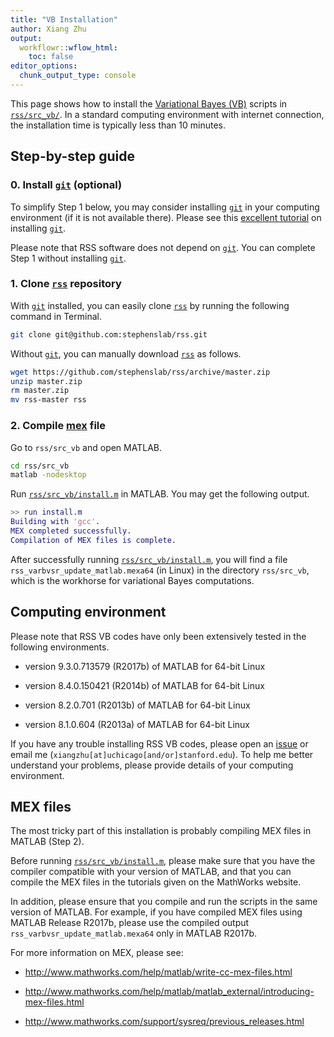 ```yaml
---
title: "VB Installation"
author: Xiang Zhu
output:
  workflowr::wflow_html:
    toc: false
editor_options:
  chunk_output_type: console
---
```


This page shows how to install the
[Variational Bayes (VB)](https://en.wikipedia.org/wiki/Variational_Bayesian_methods)
scripts in [`rss/src_vb/`](https://github.com/stephenslab/rss/tree/master/src_vb).
In a standard computing environment with internet connection,
the installation time is typically less than 10 minutes.

[`git`]: https://git-scm.com/downloads
[`rss`]: https://github.com/stephenslab/rss
[`rss/src_vb/install.m`]: https://github.com/stephenslab/rss/blob/master/src_vb/install.m

## Step-by-step guide

### 0. Install [`git`][] (optional)

To simplify Step 1 below, you may consider
installing [`git`][] in your computing environment
(if it is not available there).
Please see this [excellent tutorial](https://git-scm.com/book/en/v2/Getting-Started-Installing-Git)
on installing [`git`][].

Please note that RSS software does not depend on [`git`][].
You can complete Step 1 without installing [`git`][].

### 1. Clone [`rss`][] repository

With [`git`][] installed, you can easily clone
[`rss`][] by running the following command in Terminal.

```zsh
git clone git@github.com:stephenslab/rss.git
```

Without [`git`][], you can manually download [`rss`][] as follows.

```zsh
wget https://github.com/stephenslab/rss/archive/master.zip
unzip master.zip
rm master.zip
mv rss-master rss
```

### 2. Compile [mex](https://www.mathworks.com/help/matlab/ref/mex.html) file

Go to `rss/src_vb` and open MATLAB.

```zsh
cd rss/src_vb
matlab -nodesktop
```

Run [`rss/src_vb/install.m`][] in MATLAB. You may get the following output.

```matlab
>> run install.m
Building with 'gcc'.
MEX completed successfully.
Compilation of MEX files is complete.
```

After successfully running [`rss/src_vb/install.m`][],
you will find a file `rss_varbvsr_update_matlab.mexa64` (in Linux)
in the directory `rss/src_vb`, which is the workhorse for variational Bayes computations.

## Computing environment

Please note that RSS VB codes have only been
extensively tested in the following environments.

- version 9.3.0.713579 (R2017b) of MATLAB for 64-bit Linux

- version 8.4.0.150421 (R2014b) of MATLAB for 64-bit Linux

- version 8.2.0.701 (R2013b) of MATLAB for 64-bit Linux

- version 8.1.0.604 (R2013a) of MATLAB for 64-bit Linux

If you have any trouble installing RSS VB codes,
please open an [issue](https://github.com/stephenslab/rss/issues)
or email me (`xiangzhu[at]uchicago[and/or]stanford.edu`).
To help me better understand your problems,
please provide details of your computing environment.

## MEX files

The most tricky part of this installation
is probably compiling MEX files in MATLAB (Step 2).

Before running [`rss/src_vb/install.m`][],
please make sure that you have the compiler
compatible with your version of MATLAB,
and that you can compile the MEX files in
the tutorials given on the MathWorks website.

In addition, please ensure that you compile and run
the scripts in the same version of MATLAB.
For example, if you have compiled MEX files
using MATLAB Release R2017b, please use the compiled output
`rss_varbvsr_update_matlab.mexa64` only in MATLAB R2017b.

For more information on MEX, please see:

- <http://www.mathworks.com/help/matlab/write-cc-mex-files.html>

- <http://www.mathworks.com/help/matlab/matlab_external/introducing-mex-files.html>

- <http://www.mathworks.com/support/sysreq/previous_releases.html>
